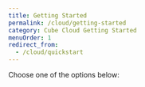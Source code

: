 ```yaml
---
title: Getting Started
permalink: /cloud/getting-started
category: Cube Cloud Getting Started
menuOrder: 1
redirect_from:
  - /cloud/quickstart
---
```


Choose one of the options below:

<Grid cols={2} slim={true}>
  <GridItem
    url="getting-started/create"
    imageUrl="https://raw.githubusercontent.com/cube-js/cube.js/master/docs/content/Cube-Cloud/Getting-Started/create-new.svg"
    title="Create new"
  />
  <GridItem
    url="getting-started/cli"
    imageUrl="https://raw.githubusercontent.com/cube-js/cube.js/master/docs/content/Cube-Cloud/Getting-Started/upload-with-cli.svg"
    title="Upload with"
  />
</Grid>
